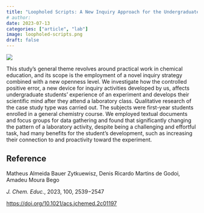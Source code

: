 ```yaml
---
title: "Loopholed Scripts: A New Inquiry Approach for the Undergraduate Laboratory"
# author:
date: 2023-07-13
categories: ["article", "lab"]
image: loopholed-scripts.png
draft: false
---
```


![](loopholed-scripts.png)

This study’s general theme revolves around practical work in chemical education, and its scope is the employment of a novel inquiry strategy combined with a new openness level. We investigate how the controlled positive error, a new device for inquiry activities developed by us, affects undergraduate students’ experience of an experiment and develops their scientific mind after they attend a laboratory class. Qualitative research of the case study type was carried out. The subjects were first-year students enrolled in a general chemistry course. We employed textual documents and focus groups for data gathering and found that significantly changing the pattern of a laboratory activity, despite being a challenging and effortful task, had many benefits for the student’s development, such as increasing their connection to and proactivity toward the experiment.

## Reference
Matheus Almeida Bauer Zytkuewisz, Denis Ricardo Martins de Godoi, Amadeu Moura Bego

*J. Chem. Educ.*, 2023, 100, 2539−2547

<https://doi.org/10.1021/acs.jchemed.2c01197>
